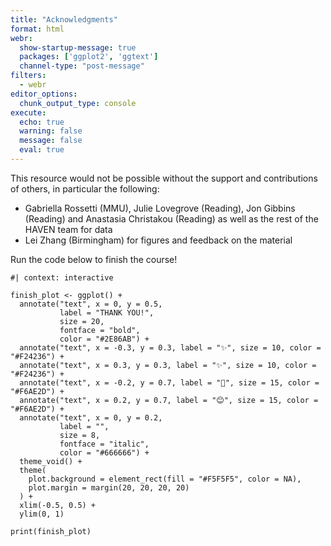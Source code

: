 ```yaml
---
title: "Acknowledgments"
format: html
webr: 
  show-startup-message: true
  packages: ['ggplot2', 'ggtext']
  channel-type: "post-message"
filters:
  - webr
editor_options: 
  chunk_output_type: console
execute:
  echo: true
  warning: false
  message: false
  eval: true
---
```


This resource would not be possible without the support and contributions of others, in particular the following:

- Gabriella Rossetti (MMU), Julie Lovegrove (Reading), Jon Gibbins (Reading) and Anastasia Christakou (Reading) as well as the rest of the HAVEN team for data
- Lei Zhang (Birmingham) for figures and feedback on the material


Run the code below to finish the course!
```webr-r
#| context: interactive

finish_plot <- ggplot() +
  annotate("text", x = 0, y = 0.5, 
           label = "THANK YOU!", 
           size = 20, 
           fontface = "bold",
           color = "#2E86AB") +
  annotate("text", x = -0.3, y = 0.3, label = "✨", size = 10, color = "#F24236") +
  annotate("text", x = 0.3, y = 0.3, label = "✨", size = 10, color = "#F24236") +
  annotate("text", x = -0.2, y = 0.7, label = "🙏", size = 15, color = "#F6AE2D") +
  annotate("text", x = 0.2, y = 0.7, label = "😊", size = 15, color = "#F6AE2D") +
  annotate("text", x = 0, y = 0.2, 
           label = "", 
           size = 8, 
           fontface = "italic",
           color = "#666666") +
  theme_void() +
  theme(
    plot.background = element_rect(fill = "#F5F5F5", color = NA),
    plot.margin = margin(20, 20, 20, 20)
  ) +
  xlim(-0.5, 0.5) +
  ylim(0, 1)

print(finish_plot)
```